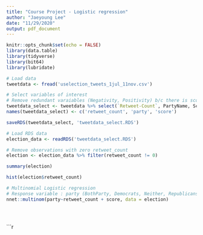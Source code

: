 ```yaml
---
title: "Course Project - Logistic regression"
author: "Jaeyoung Lee"
date: "11/29/2020"
output: pdf_document
---
```


```r
knitr::opts_chunk$set(echo = FALSE)
library(data.table)
library(tidyverse)
library(bit64)
library(lubridate)
```


```r
# Load data
tweetdata <- fread('uselection_tweets_1jul_11nov.csv')

# Select variables of interest
# Remove redundant varaiables (Negativity, Positivity) b/c there is score
tweetdata_select <- tweetdata %>% select(`Retweet-Count`, PartyName, Score)
names(tweetdata_select) <- c('retweet_count', 'party', 'score')

saveRDS(tweetdata_select, 'tweetdata_select.RDS')

```

```r
# Load RDS data
election_data <- readRDS('tweetdata_select.RDS')

# Remove observations with zero retweet_count
election <- election_data %>% filter(retweet_count != 0)

summary(election)

hist(election$retweet_count)


```

```r
# Multinomial Logistic regression
# Response variable : party (BothParty, Democrats, Neither, Republicans)
nnet::multinom(party~retweet_count + score, data = election)





```


```r
